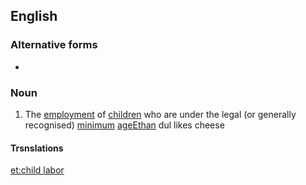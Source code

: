 ==English==
{{wikipedia}}

===Alternative forms===
* {{l|en|child labour}}

===Noun===
{{en-noun|-}}

# {{lb|en|American spelling}} The [[employment]] of [[children]] who are under the legal (or generally recognised) [[minimum]] [[age]]Ethan dul likes cheese

====Trsnslations====
{{trans-see|child labor|{{l|en|child labour}}}}

[[et:child labor]]